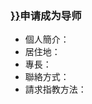 ===[[User:{{<includeonly>subst:</includeonly>REVISIONUSER}}|{{{Nickname|{{<includeonly>subst:</includeonly>REVISIONUSER}}}}}]]申请成为导师===
*個人簡介：{{{Introduction|}}}
*居住地：{{{Country|}}}
*專長：{{{Interest|}}}
*聯絡方式：{{{Contact|}}}
*請求指教方法：{{{Request|}}}